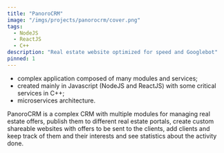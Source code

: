 ```yaml
---
title: "PanoroCRM"
image: "/imgs/projects/panorocrm/cover.png"
tags: 
  - NodeJS
  - ReactJS
  - C++
description: "Real estate website optimized for speed and Googlebot"
pinned: 1
---
```

- complex application composed of many modules and services;
- created mainly in Javascript (NodeJS and ReactJS) with some critical services
in C++;
- microservices architecture.

PanoroCRM is a complex CRM with multiple modules for managing real estate
offers, publish them to different real estate portals, create custom
shareable websites with offers to be sent to the clients, add clients and keep
track of them and their interests and see statistics about the activity done.


